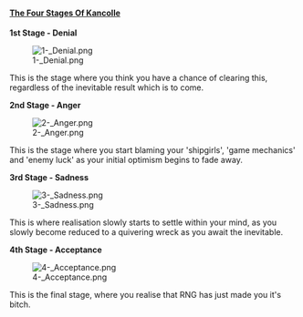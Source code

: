 
====<u>The Four Stages Of Kancolle</u>====


'''1st Stage - Denial'''

[[File:1-_Denial.png|left]]































This is the stage where you think you have a chance of clearing this, regardless of the inevitable result which is to come.



'''2nd Stage - Anger'''

[[File:2-_Anger.png|left]]





























This is the stage where you start blaming your 'shipgirls', 'game mechanics' and 'enemy luck' as your initial optimism begins to fade away.



'''3rd Stage - Sadness'''

[[File:3-_Sadness.png|left]]





























This is where realisation slowly starts to settle within your mind, as you slowly become reduced to a quivering wreck as you await the inevitable.



'''4th Stage - Acceptance'''

[[File:4-_Acceptance.png|left]]





























This is the final stage, where you realise that RNG has just made you it's bitch.
